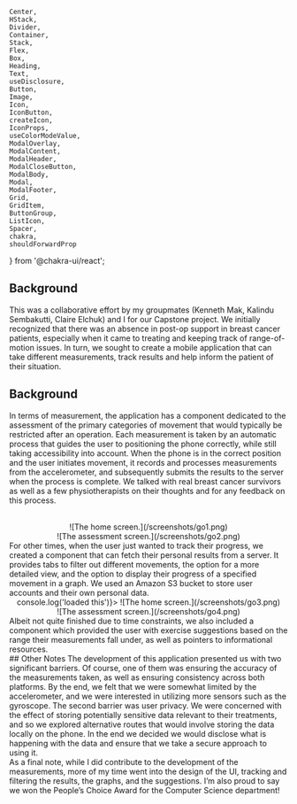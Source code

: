     Center,
    HStack,
    Divider,
    Container,
    Stack,
    Flex,
    Box,
    Heading,
    Text,
    useDisclosure,
    Button,
    Image,
    Icon,
    IconButton,
    createIcon,
    IconProps,
    useColorModeValue,
    ModalOverlay,
    ModalContent,
    ModalHeader,
    ModalCloseButton,
    ModalBody,
    Modal,
    ModalFooter,
    Grid,
    GridItem,
    ButtonGroup,
    ListIcon,
    Spacer,
    chakra,
    shouldForwardProp
} from '@chakra-ui/react';



## Background
This was a collaborative effort by my groupmates (Kenneth Mak, Kalindu Sembakutti, Claire Elchuk) and I for our Capstone project. We initially recognized that there was an absence in post-op support in breast cancer patients, especially when it came to treating and keeping track of range-of-motion issues. In turn, we sought to create a mobile application that can take different measurements, track results and help inform the patient of their situation.
<br/>
## Background
In terms of measurement, the application has a component dedicated to the assessment of the primary categories of movement that would typically be restricted after an operation. Each measurement is taken by an automatic process that guides the user to positioning the phone correctly, while still taking accessibility into account. When the phone is in the correct position and the user initiates movement, it records and processes measurements from the accelerometer, and subsequently submits the results to the server when the process is complete. We talked with real breast cancer survivors as well as a few physiotherapists on their thoughts and for any feedback on this process.  
<br/>
<Center
    py={'1em'}
    alignItems={'center'}
    direction={'row'}
    gap={{base: '2em', sm: '2em', md:'4em', lg: '7em'}}>
        <Center>
            ![The home screen.](/screenshots/go1.png)
        </Center>
        <Center>
            ![The assessment screen.](/screenshots/go2.png)
        </Center>
</Center>
For other times, when the user just wanted to track their progress, we created a component that can fetch their personal results from a server. It provides tabs to filter out different movements, the option for a more detailed view, and the option to display their progress of a specified movement in a graph. We used an Amazon S3 bucket to store user accounts and their own personal data.  
<br/>
<Center
    py={'1em'}
    position={'relative'}
    gap={{base: '2em', sm: '2em', md:'4em', lg: '7em'}}
    direction={'row'}>
            <Center
            onLoad={() => console.log('loaded this')}>
                ![The home screen.](/screenshots/go3.png)
            </Center>
            <Center>
                ![The assessment screen.](/screenshots/go4.png)
            </Center>
</Center>
Albeit not quite finished due to time constraints, we also included a component which provided the user with exercise suggestions based on the range their measurements fall under, as well as pointers to informational resources.  
<br/>   
## Other Notes    
The development of this application presented us with two significant barriers. Of course, one of them was ensuring the accuracy of the measurements taken, as well as ensuring consistency across both platforms. By the end, we felt that we were somewhat limited by the accelerometer, and we were interested in utilizing more sensors such as the gyroscope. The second barrier was user privacy. We were concerned with the effect of storing potentially sensitive data relevant to their treatments, and so we explored alternative routes that would involve storing the data locally on the phone. In the end we decided we would disclose what is happening with the data and ensure that we take a secure approach to using it.  
<br/>
As a final note, while I did contribute to the development of the measurements, more of my time went into the design of the UI, tracking and filtering the results, the graphs, and the suggestions. I’m also proud to say we won the People’s Choice Award for the Computer Science department!
